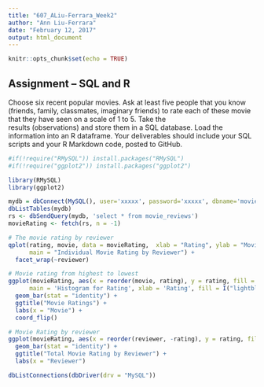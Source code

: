 ```yaml
---
title: "607_ALiu-Ferrara_Week2"
author: "Ann Liu-Ferrara"
date: "February 12, 2017"
output: html_document
---
```


```r
knitr::opts_chunk$set(echo = TRUE)
```

## Assignment – SQL and R

Choose six recent popular movies. Ask at least five people that you know (friends, family, classmates, imaginary friends) to rate each of these movie that they have seen on a scale of 1 to 5. Take the  
results (observations) and store them in a SQL database. Load the information into an R dataframe. Your deliverables should include your SQL scripts and your R Markdown code, posted to GitHub.

```r

#if(!require("RMySQL")) install.packages("RMySQL")
#if(!require("ggplot2")) install.packages("ggplot2")

library(RMySQL)
library(ggplot2)

mydb = dbConnect(MySQL(), user='xxxxx', password='xxxxx', dbname='movies', host='localhost')
dbListTables(mydb)
rs <- dbSendQuery(mydb, 'select * from movie_reviews')
movieRating <- fetch(rs, n = -1)

# The movie rating by reviewer
qplot(rating, movie, data = movieRating,  xlab = "Rating", ylab = "Movie",
      main = "Individual Movie Rating by Reviewer") +
  facet_wrap(~reviewer) 

# Movie rating from highest to lowest
ggplot(movieRating, aes(x = reorder(movie, rating), y = rating, fill = movie),
      main = 'Histogram for Rating', xlab = 'Rating', fill = I("lightblue"), col = I("grey")) +
  geom_bar(stat = "identity") + 
  ggtitle("Movie Ratings") +
  labs(x = "Movie") +
  coord_flip()

# Movie Rating by reviewer
ggplot(movieRating, aes(x = reorder(reviewer, -rating), y = rating, fill = reviewer)) + 
  geom_bar(stat = "identity") + 
  ggtitle("Total Movie Rating by Reviewer") + 
  labs(x = "Reviewer")

dbListConnections(dbDriver(drv = "MySQL"))
```
